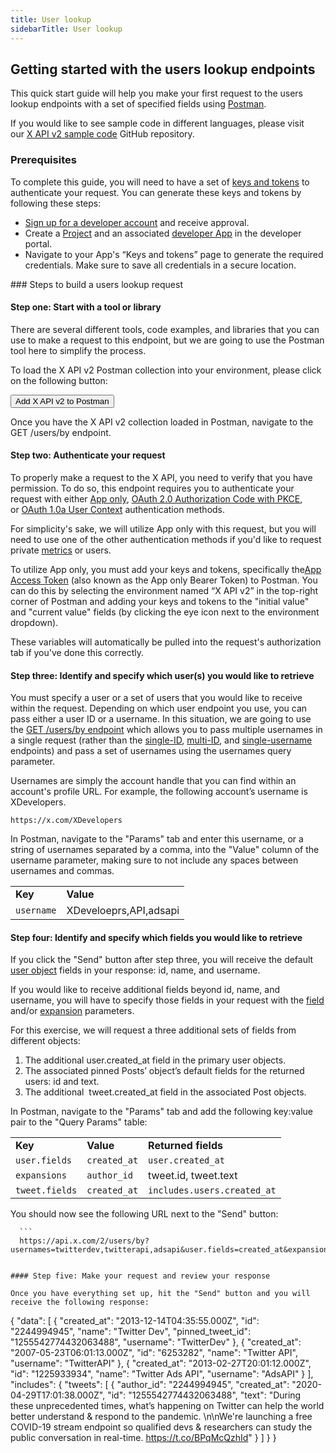 ---
title: User lookup
sidebarTitle: User lookup
---


## Getting started with the users lookup endpoints

This quick start guide will help you make your first request to the users lookup endpoints with a set of specified fields using [Postman](/tutorials/postman-getting-started).

If you would like to see sample code in different languages, please visit our [X API v2 sample code](https://github.com/xdevplatform/Twitter-API-v2-sample-code) GitHub repository. 
<Note>
### Prerequisites

To complete this guide, you will need to have a set of [keys and tokens](/resources/fundamentals/authentication) to authenticate your request. You can generate these keys and tokens by following these steps:

* [Sign up for a developer account](https://developer.x.com/en/apply-for-access) and receive approval.
* Create a [Project](/resources/fundamentals/projects) and an associated [developer App](/resources/fundamentals/developer-apps) in the developer portal.
* Navigate to your App's “Keys and tokens” page to generate the required credentials. Make sure to save all credentials in a secure location.
</Note>
### Steps to build a users lookup request

#### Step one: Start with a tool or library

There are several different tools, code examples, and libraries that you can use to make a request to this endpoint, but we are going to use the Postman tool here to simplify the process.

To load the X API v2 Postman collection into your environment, please click on the following button:

<Button href="https://www.postman.com/xapidevelopers/twitter-s-public-workspace/collection/r90eid4/twitter-api-v2?ctx=documentation">
  Add X API v2 to Postman
</Button>

Once you have the X API v2 collection loaded in Postman, navigate to the GET /users/by endpoint.
 

#### Step two: Authenticate your request

To properly make a request to the X API, you need to verify that you have permission. To do so, this endpoint requires you to authenticate your request with either [App only](/resources/fundamentals/authentication#app-only-authentication-and-oauth-2-0-bearer-token), [OAuth 2.0 Authorization Code with PKCE](resources/fundamentals/authentication#oauth-2-0-authorization-code-flow-with-pkce-2), or [OAuth 1.0a User Context](/resources/fundamentals/authentication) authentication methods.

For simplicity's sake, we will utilize App only with this request, but you will need to use one of the other authentication methods if you'd like to request private [metrics](/x-api/fundamentals/metrics) or users. 

To utilize App only, you must add your keys and tokens, specifically the[App Access Token](/resources/fundamentals/authentication#using-and-generating-an-app-only-bearer-token) (also known as the App only Bearer Token) to Postman. You can do this by selecting the environment named “X API v2” in the top-right corner of Postman and adding your keys and tokens to the "initial value" and "current value" fields (by clicking the eye icon next to the environment dropdown).

These variables will automatically be pulled into the request's authorization tab if you've done this correctly.
 

#### Step three: Identify and specify which user(s) you would like to retrieve

You must specify a user or a set of users that you would like to receive within the request. Depending on which user endpoint you use, you can pass either a user ID or a username. In this situation, we are going to use the [GET /users/by endpoint](/x-api/users/user-lookup-by-usernames) which allows you to pass multiple usernames in a single request (rather than the [single-ID](/x-api/users/user-lookup-by-id), [multi-ID](/x-api/users/user-lookup-by-ids), and [single-username](/x-api/users/user-lookup-by-username) endpoints) and pass a set of usernames using the usernames query parameter.

Usernames are simply the account handle that you can find within an account's profile URL. For example, the following account’s username is XDevelopers.

`https://x.com/XDevelopers`

In Postman, navigate to the "Params" tab and enter this username, or a string of usernames separated by a comma, into the "Value" column of the username parameter, making sure to not include any spaces between usernames and commas. 

|     |     |
| :--- | :--- |
| **Key** | **Value** |
| `username` | XDeveloeprs,API,adsapi |

#### Step four: Identify and specify which fields you would like to retrieve

If you click the "Send" button after step three, you will receive the default [user object](/x-api/fundamentals/data-dictionary#user) fields in your response: id, name, and username.

If you would like to receive additional fields beyond id, name, and username, you will have to specify those fields in your request with the [field](/x-api/fundamentals/fields) and/or [expansion](/x-api/fundamentals/expansions) parameters.

For this exercise, we will request a three additional sets of fields from different objects:

1.  The additional user.created_at field in the primary user objects.
2.  The associated pinned Posts’ object’s default fields for the returned users: id and text.
3.  The additional  tweet.created_at field in the associated Post objects.
     

In Postman, navigate to the "Params" tab and add the following key:value pair to the "Query Params" table:

|     |     |     |
| :--- | :--- | :--- |
| **Key** | **Value** | **Returned fields** |
| `user.fields` | `created_at` | `user.created_at` |
| `expansions` | `author_id` | tweet.id, tweet.text |
| `tweet.fields` | `created_at` | `includes.users.created_at` |

You should now see the following URL next to the "Send" button:

      ```
      https://api.x.com/2/users/by?usernames=twitterdev,twitterapi,adsapi&user.fields=created_at&expansions=pinned_tweet_id&tweet.fields=author_id,created_at
```

#### Step five: Make your request and review your response

Once you have everything set up, hit the "Send" button and you will receive the following response:

```
{
  "data": [
    {
      "created_at": "2013-12-14T04:35:55.000Z",
      "id": "2244994945",
      "name": "Twitter Dev",
      "pinned_tweet_id": "1255542774432063488",
      "username": "TwitterDev"
    },
    {
      "created_at": "2007-05-23T06:01:13.000Z",
      "id": "6253282",
      "name": "Twitter API",
      "username": "TwitterAPI"
    },
    {
      "created_at": "2013-02-27T20:01:12.000Z",
      "id": "1225933934",
      "name": "Twitter Ads API",
      "username": "AdsAPI"
    }
  ],
  "includes": {
    "tweets": [
      {
        "author_id": "2244994945",
        "created_at": "2020-04-29T17:01:38.000Z",
        "id": "1255542774432063488",
        "text": "During these unprecedented times, what’s happening on Twitter can help the world better understand &amp; respond to the pandemic. \n\nWe're launching a free COVID-19 stream endpoint so qualified devs &amp; researchers can study the public conversation in real-time. https://t.co/BPqMcQzhId"
      }
    ]
  }
}
```